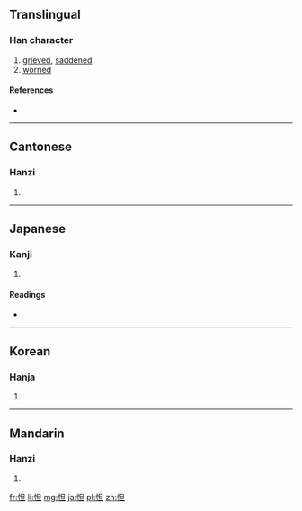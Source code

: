 ==Translingual==

===Han character===
{{Han char|rn=61|rad=心|as=05|sn=8|four=9601<sub>0</sub>|canj=心日一 (PAM)}}

# [[grieved]], [[saddened]]
# [[worried]]

====References====
* {{Han ref|kx=0380.260|dkj=10458|dj=0709.030|hdz=42284.120|uh=601B|ud=24603|bh=A9CD|bd=43469}}

----

==Cantonese==

===Hanzi===
{{yue-hanzi|jyut=|y=daat3}}

# {{defn|lang=yue|sort=心05}}

----

==Japanese==

===Kanji===
{{ja-kanji|grade=|rs=心05}}

# {{defn|lang=ja|sort=心05}}

====Readings====
* {{ja-readings|on=[[だつ]] (datsu), [[たつ]] (tatsu)|kun=[[いたむ]] (itamu)}}

----

==Korean==

===Hanja===
{{ko-hanja|hangeul=달|eumhun=|rv=dal|mr=tal|y=tal}}

# {{defn|lang=ko|sort=心05}}

----

==Mandarin==

===Hanzi===
{{cmn-hanzi|pin=[[dá]] ([[da2]])|wg=ta<sup>2</sup>}}

# {{defn|lang=cmn|sort=心05}}

[[fr:怛]]
[[li:怛]]
[[mg:怛]]
[[ja:怛]]
[[pl:怛]]
[[zh:怛]]